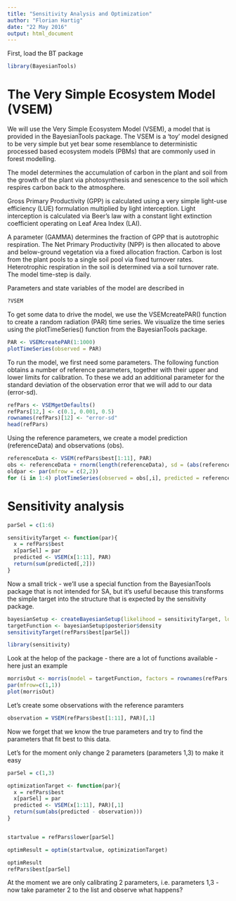 ```yaml
---
title: "Sensitivity Analysis and Optimization"
author: "Florian Hartig"
date: "22 May 2016"
output: html_document
---
```



First, load the BT package

```r
library(BayesianTools)
```

# The Very Simple Ecosystem Model (VSEM)

We will use the Very Simple Ecosystem Model (VSEM), a model that is provided in the BayesianTools package. The VSEM is a 'toy' model designed to be very simple but yet bear some resemblance to deterministic processed based ecosystem models (PBMs) that are commonly used in forest modelling.

The model determines the accumulation of carbon in the plant and soil from the growth of the plant via photosynthesis and senescence to the soil which respires carbon back to the atmosphere.

Gross Primary Productivity (GPP) is calculated using a very simple light-use efficiency (LUE) formulation multiplied by light interception. Light interception is calculated via Beer's law with a constant light extinction coefficient operating on Leaf Area Index (LAI).

A parameter (GAMMA) determines the fraction of GPP that is autotrophic respiration. The Net Primary Productivity (NPP) is then allocated to above and below-ground vegetation via a fixed allocation fraction. Carbon is lost from the plant pools to a single soil pool via fixed turnover rates. Heterotrophic respiration in the soil is determined via a soil turnover rate. The model time-step is daily.

Parameters and state variables of the model are described in

```r
?VSEM
```

To get some data to drive the model, we use the VSEMcreatePAR() function to create a random radiation (PAR) time series. We visualize the time series using the plotTimeSeries() function from the BayesianTools package.


```r
PAR <- VSEMcreatePAR(1:1000)
plotTimeSeries(observed = PAR)
```


To run the model, we first need some parameters. The following function obtains a number of reference parameters, together with their upper and lower limits for calibration. To these we add an additional parameter for the standard deviation of the observation error that we will add to our data (error-sd). 

```r
refPars <- VSEMgetDefaults()
refPars[12,] <- c(0.1, 0.001, 0.5)
rownames(refPars)[12] <- "error-sd"
head(refPars)
```

Using the reference parameters, we create a model prediction (referenceData) and observations (obs).


```r
referenceData <- VSEM(refPars$best[1:11], PAR) 
obs <- referenceData + rnorm(length(referenceData), sd = (abs(referenceData) + 1E-7) * refPars$best[12])
oldpar <- par(mfrow = c(2,2))
for (i in 1:4) plotTimeSeries(observed = obs[,i], predicted = referenceData[,i], main = colnames(referenceData)[i])
```

# Sensitivity analysis

```r
parSel = c(1:6)

sensitivityTarget <- function(par){
  x = refPars$best
  x[parSel] = par
  predicted <- VSEM(x[1:11], PAR)
  return(sum(predicted[,2]))
}
```


Now a small trick - we'll use a special function from the BayesianTools package that is not intended for SA, but it's useful because this transforms the simple target into the structure that is expected by the sensitivity package.

```r
bayesianSetup <- createBayesianSetup(likelihood = sensitivityTarget, lower = refPars$lower[parSel], upper = refPars$upper[parSel], best = refPars$best[parSel], names = rownames(refPars)[parSel])
targetFunction <- bayesianSetup$posterior$density
sensitivityTarget(refPars$best[parSel])
```


```r
library(sensitivity)
```

Look at the helop of the package - there are a lot of functions available - here just an example

```r
morrisOut <- morris(model = targetFunction, factors = rownames(refPars[parSel, ]), r = 200, design = list(type = "oat", levels = 5, grid.jump = 3), binf = refPars$lower[parSel], bsup = refPars$upper[parSel], scale = TRUE)
par(mfrow=c(1,1))
plot(morrisOut)
```

\section{Calibrating the VSEM via optimization}

Let's create some observations with the reference paramters

```r
observation = VSEM(refPars$best[1:11], PAR)[,1]
```

Now we forget that we know the true parameters and try to find the parameters that fit best to this data.

Let's for the moment only change 2 parameters (parameters 1,3) to make it easy


```r
parSel = c(1,3)

optimizationTarget <- function(par){
  x = refPars$best
  x[parSel] = par
  predicted <- VSEM(x[1:11], PAR)[,1]
  return(sum(abs(predicted - observation)))
}


startvalue = refPars$lower[parSel]

optimResult = optim(startvalue, optimizationTarget)

optimResult
refPars$best[parSel]

```

At the moment we are only calibrating 2 parameters, i.e. parameters 1,3 - now take parameter 2 to the list and observe what happens?

